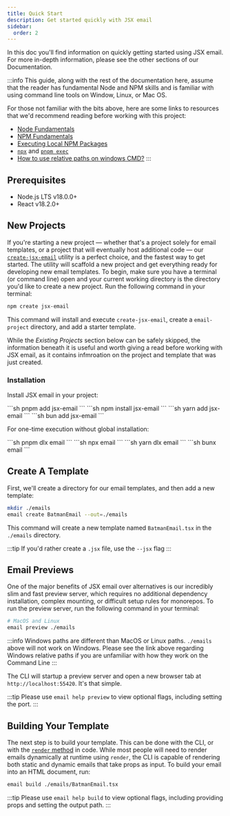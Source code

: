```yaml
---
title: Quick Start
description: Get started quickly with JSX email
sidebar:
  order: 2
---
```



In this doc you'll find information on quickly getting started using JSX email. For more in-depth information, please see the other sections of our Documentation.

:::info
This guide, along with the rest of the documentation here, assume that the reader has fundamental Node and NPM skills and is familiar with using command line tools on Window, Linux, or Mac OS.

For those not familiar with the bits above, here are some links to resources that we'd recommend reading before working with this project:

- [Node Fundamentals](https://www.codecademy.com/learn/learn-nodejs-fundamentals/modules/intro-to-node-js/cheatsheet)
- [NPM Fundamentals](https://nodesource.com/blog/an-absolute-beginners-guide-to-using-npm/)
- [Executing Local NPM Packages](https://jaireina.medium.com/executing-local-npm-packages-226820ad2c31)
- [`npx`](https://docs.npmjs.com/cli/v8/commands/npx) and [`pnpm exec`](https://pnpm.io/cli/exec)
- [How to use relative paths on windows CMD?](https://superuser.com/a/1270599)
:::

## Prerequisites

- Node.js LTS v18.0.0+
- React v18.2.0+

## New Projects

If you're starting a new project — whether that's a project solely for email templates, or a project that will eventually host additional code — our [`create-jsx-email`](https://github.com/shellscape/jsx-email/tree/main/packages/create-jsx-email) utility is a perfect choice, and the fastest way to get started. The utility will scaffold a new project and get everything ready for developing new email templates. To begin, make sure you have a terminal (or command line) open and your current working directory is the directory you'd like to create a new project. Run the following command in your terminal:

```sh
npm create jsx-email
```

This command will install and execute `create-jsx-email`, create a `email-project` directory, and add a starter template.

While the _Existing Projects_ section below can be safely skipped, the information beneath it is useful and worth giving a read before working with JSX email, as it contains infmroation on the project and template that was just created.

### Installation

Install JSX email in your project:

<Tabs syncKey="install">
  <TabItem label="pnpm">
    ```sh
    pnpm add jsx-email
    ```
  </TabItem>
  <TabItem label="npm">
    ```sh
    npm install jsx-email
    ```
  </TabItem>
  <TabItem label="yarn">
    ```sh
    yarn add jsx-email
    ```
  </TabItem>
  <TabItem label="bun">
    ```sh
    bun add jsx-email
    ```
  </TabItem>
</Tabs>

For one-time execution without global installation:

<Tabs syncKey="install">
  <TabItem label="pnpm">
    ```sh
    pnpm dlx email <command>
    ```
  </TabItem>
  <TabItem label="npm">
    ```sh
    npx email <command>
    ```
  </TabItem>
  <TabItem label="yarn">
    ```sh
    yarn dlx email <command>
    ```
  </TabItem>
  <TabItem label="bun">
    ```sh
    bunx email <command>
    ```
  </TabItem>
</Tabs>

## Create A Template

First, we'll create a directory for our email templates, and then add a new template:

```sh
mkdir ./emails
email create BatmanEmail --out=./emails
```

This command will create a new template named `BatmanEmail.tsx` in the `./emails` directory.

:::tip
If you'd rather create a `.jsx` file, use the `--jsx` flag
:::

## Email Previews

One of the major benefits of JSX email over alternatives is our incredibly slim and fast preview server, which requires no additional dependency installation, complex mounting, or difficult setup rules for monorepos. To run the preview server, run the following command in your terminal:

```sh
# MacOS and Linux
email preview ./emails
```

:::info
Windows paths are different than MacOS or Linux paths. `./emails` above will not work on Windows. Please see the link above regarding Windows relative paths if you are unfamiliar with how they work on the Command Line
:::

The CLI will startup a preview server and open a new browser tab at `http://localhost:55420`. It's that simple.

:::tip
Please use `email help preview` to view optional flags, including setting the port.
:::

## Building Your Template

The next step is to build your template. This can be done with the CLI, or with the [`render` method](/core/render) in code. While most people will need to render emails dynamically at runtime using `render`, the CLI is capable of rendering both static and dynamic emails that take props as input. To build your email into an HTML document, run:

```sh
email build ./emails/BatmanEmail.tsx
```

:::tip
Please use `email help build` to view optional flags, including providing props and setting the output path.
:::
